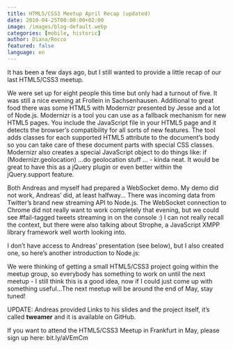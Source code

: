 ```yaml
---
title: HTML5/CSS3 Meetup April Recap (updated)
date: 2010-04-25T00:00:00+02:00
image: /images/blog-default.webp
categories: [mobile, historic]
author: Diana/Rocco
featured: false
language: en
---
```


<div class="entry-content">
It has been a few days ago, but I still wanted to provide a little recap of our last HTML5/CSS3 meetup.

We were set up for eight people this time but only had a turnout of five. It was still a nice evening at Frollein in Sachsenhausen. Additional to great food there was some HTML5 with Modernizr presented by Jesse and a lot of Node.js. Modernizr is a tool you can use as a fallback mechanism for new HTML5 pages. You include the JavaScript file in your HTML5 page and it detects the browser’s compatibility for all sorts of new features. The tool adds classes for each supported HTML5 attribute to the document’s body so you can take care of these document parts with special CSS classes. Modernizr also creates a special JavaScript object to do things like: if (Modernizr.geolocation) ...do geolocation stuff ... - kinda neat. It would be great to have this as a jQuery plugin or even better within the jQuery.support feature.

 

Both Andreas and myself had prepared a WebSocket demo. My demo did not work, Andreas’ did, at least halfway... There was incoming data from Twitter’s brand new streaming API to Node.js. The WebSocket connection to Chrome did not really want to work completely that evening, but we could see #fail-tagged tweets streaming in on the console :) I can not really recall the context, but there were also talking about Strophe, a JavaScript XMPP library framework well worth looking into.

 I don’t have access to Andreas’ presentation (see below), but I also created one, so here’s another introduction to Node.js:

 

We were thinking of getting a small HTML5/CSS3 project going within the meetup group, so everybody has something to work on until the next meetup - I still think this is a good idea, now if I could just come up with something useful...The next meetup will be around the end of May, stay tuned!

 

UPDATE: Andreas provided Links to his slides and the project itself, it’s called **tweamer**  and it is available on GitHub.

 

If you want to attend the HTML5/CSS3 Meetup in Frankfurt in May, please sign up here: bit.ly/aVEmCm
</div>


